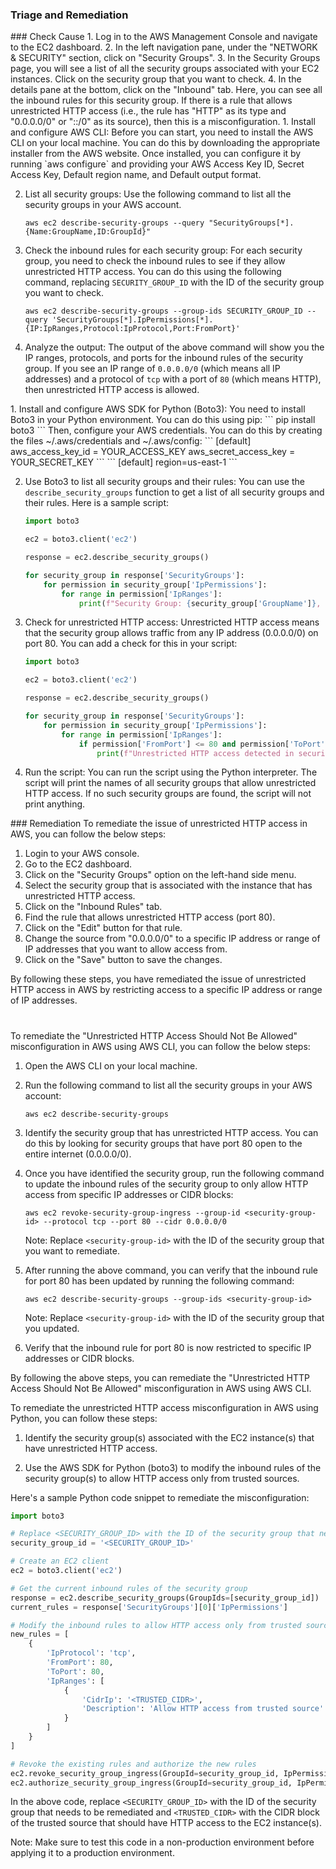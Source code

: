 
### Triage and Remediation
<Tabs>

<Tab title='Cause'>
### Check Cause
<AccordionGroup>
<Accordion title='Using Console' defaultOpen='true'>
1. Log in to the AWS Management Console and navigate to the EC2 dashboard.
2. In the left navigation pane, under the "NETWORK & SECURITY" section, click on "Security Groups".
3. In the Security Groups page, you will see a list of all the security groups associated with your EC2 instances. Click on the security group that you want to check.
4. In the details pane at the bottom, click on the "Inbound" tab. Here, you can see all the inbound rules for this security group. If there is a rule that allows unrestricted HTTP access (i.e., the rule has "HTTP" as its type and "0.0.0.0/0" or "::/0" as its source), then this is a misconfiguration.
</Accordion>

<Accordion title='Using CLI'>
1. Install and configure AWS CLI: Before you can start, you need to install the AWS CLI on your local machine. You can do this by downloading the appropriate installer from the AWS website. Once installed, you can configure it by running `aws configure` and providing your AWS Access Key ID, Secret Access Key, Default region name, and Default output format.

2. List all security groups: Use the following command to list all the security groups in your AWS account.

   ```
   aws ec2 describe-security-groups --query "SecurityGroups[*].{Name:GroupName,ID:GroupId}"
   ```

3. Check the inbound rules for each security group: For each security group, you need to check the inbound rules to see if they allow unrestricted HTTP access. You can do this using the following command, replacing `SECURITY_GROUP_ID` with the ID of the security group you want to check.

   ```
   aws ec2 describe-security-groups --group-ids SECURITY_GROUP_ID --query 'SecurityGroups[*].IpPermissions[*].{IP:IpRanges,Protocol:IpProtocol,Port:FromPort}'
   ```

4. Analyze the output: The output of the above command will show you the IP ranges, protocols, and ports for the inbound rules of the security group. If you see an IP range of `0.0.0.0/0` (which means all IP addresses) and a protocol of `tcp` with a port of `80` (which means HTTP), then unrestricted HTTP access is allowed.
</Accordion>

<Accordion title='Using Python'>
1. Install and configure AWS SDK for Python (Boto3):
   You need to install Boto3 in your Python environment. You can do this using pip:
   ```
   pip install boto3
   ```
   Then, configure your AWS credentials. You can do this by creating the files ~/.aws/credentials and ~/.aws/config:
   ```
   [default]
   aws_access_key_id = YOUR_ACCESS_KEY
   aws_secret_access_key = YOUR_SECRET_KEY
   ```
   ```
   [default]
   region=us-east-1
   ```

2. Use Boto3 to list all security groups and their rules:
   You can use the `describe_security_groups` function to get a list of all security groups and their rules. Here is a sample script:
   ```python
   import boto3

   ec2 = boto3.client('ec2')

   response = ec2.describe_security_groups()

   for security_group in response['SecurityGroups']:
       for permission in security_group['IpPermissions']:
           for range in permission['IpRanges']:
               print(f"Security Group: {security_group['GroupName']}, Protocol: {permission['IpProtocol']}, Port Range: {permission['FromPort']}-{permission['ToPort']}, IP Range: {range['CidrIp']}")
   ```

3. Check for unrestricted HTTP access:
   Unrestricted HTTP access means that the security group allows traffic from any IP address (0.0.0.0/0) on port 80. You can add a check for this in your script:
   ```python
   import boto3

   ec2 = boto3.client('ec2')

   response = ec2.describe_security_groups()

   for security_group in response['SecurityGroups']:
       for permission in security_group['IpPermissions']:
           for range in permission['IpRanges']:
               if permission['FromPort'] <= 80 and permission['ToPort'] >= 80 and range['CidrIp'] == '0.0.0.0/0':
                   print(f"Unrestricted HTTP access detected in security group: {security_group['GroupName']}")
   ```

4. Run the script:
   You can run the script using the Python interpreter. The script will print the names of all security groups that allow unrestricted HTTP access. If no such security groups are found, the script will not print anything.
</Accordion>

</AccordionGroup>
</Tab>
<Tab title='Remediation'>
### Remediation

<AccordionGroup>
<Accordion title='Using Console' defaultOpen='true'>
To remediate the issue of unrestricted HTTP access in AWS, you can follow the below steps:

1. Login to your AWS console.
2. Go to the EC2 dashboard.
3. Click on the "Security Groups" option on the left-hand side menu.
4. Select the security group that is associated with the instance that has unrestricted HTTP access.
5. Click on the "Inbound Rules" tab.
6. Find the rule that allows unrestricted HTTP access (port 80).
7. Click on the "Edit" button for that rule.
8. Change the source from "0.0.0.0/0" to a specific IP address or range of IP addresses that you want to allow access from.
9. Click on the "Save" button to save the changes.

By following these steps, you have remediated the issue of unrestricted HTTP access in AWS by restricting access to a specific IP address or range of IP addresses.

#
</Accordion>

<Accordion title='Using CLI'>
To remediate the "Unrestricted HTTP Access Should Not Be Allowed" misconfiguration in AWS using AWS CLI, you can follow the below steps:

1. Open the AWS CLI on your local machine.

2. Run the following command to list all the security groups in your AWS account:

   ```
   aws ec2 describe-security-groups
   ```

3. Identify the security group that has unrestricted HTTP access. You can do this by looking for security groups that have port 80 open to the entire internet (0.0.0.0/0).

4. Once you have identified the security group, run the following command to update the inbound rules of the security group to only allow HTTP access from specific IP addresses or CIDR blocks:

   ```
   aws ec2 revoke-security-group-ingress --group-id <security-group-id> --protocol tcp --port 80 --cidr 0.0.0.0/0
   ```

   Note: Replace `<security-group-id>` with the ID of the security group that you want to remediate.

5. After running the above command, you can verify that the inbound rule for port 80 has been updated by running the following command:

   ```
   aws ec2 describe-security-groups --group-ids <security-group-id>
   ```

   Note: Replace `<security-group-id>` with the ID of the security group that you updated.

6. Verify that the inbound rule for port 80 is now restricted to specific IP addresses or CIDR blocks.

By following the above steps, you can remediate the "Unrestricted HTTP Access Should Not Be Allowed" misconfiguration in AWS using AWS CLI.
</Accordion>

<Accordion title='Using Python'>
To remediate the unrestricted HTTP access misconfiguration in AWS using Python, you can follow these steps:

1. Identify the security group(s) associated with the EC2 instance(s) that have unrestricted HTTP access.

2. Use the AWS SDK for Python (boto3) to modify the inbound rules of the security group(s) to allow HTTP access only from trusted sources.

Here's a sample Python code snippet to remediate the misconfiguration:

```python
import boto3

# Replace <SECURITY_GROUP_ID> with the ID of the security group that needs to be remediated
security_group_id = '<SECURITY_GROUP_ID>'

# Create an EC2 client
ec2 = boto3.client('ec2')

# Get the current inbound rules of the security group
response = ec2.describe_security_groups(GroupIds=[security_group_id])
current_rules = response['SecurityGroups'][0]['IpPermissions']

# Modify the inbound rules to allow HTTP access only from trusted sources
new_rules = [
    {
        'IpProtocol': 'tcp',
        'FromPort': 80,
        'ToPort': 80,
        'IpRanges': [
            {
                'CidrIp': '<TRUSTED_CIDR>',
                'Description': 'Allow HTTP access from trusted source'
            }
        ]
    }
]

# Revoke the existing rules and authorize the new rules
ec2.revoke_security_group_ingress(GroupId=security_group_id, IpPermissions=current_rules)
ec2.authorize_security_group_ingress(GroupId=security_group_id, IpPermissions=new_rules)
```

In the above code, replace `<SECURITY_GROUP_ID>` with the ID of the security group that needs to be remediated and `<TRUSTED_CIDR>` with the CIDR block of the trusted source that should have HTTP access to the EC2 instance(s). 

Note: Make sure to test this code in a non-production environment before applying it to a production environment.
</Accordion>

</AccordionGroup>
</Tab>
</Tabs>
